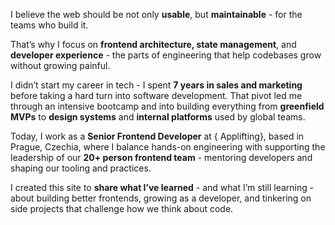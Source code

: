 
I believe the web should be not only **usable**, but **maintainable** - for the teams who
build it.

That’s why I focus on **frontend architecture, state management**, and **developer
experience** - the parts of engineering that help codebases grow without growing painful.

I didn’t start my career in tech - I spent **7 years in sales and marketing** before
taking a hard turn into software development. That pivot led me through an intensive
bootcamp and into building everything from **greenfield MVPs** to **design systems** and
**internal platforms** used by global teams.

Today, I work as a **Senior Frontend Developer** at
{<Link href="https://applifting.io/" hasIcon={false}> Applifting</Link>}, based in Prague,
Czechia, where I balance hands-on engineering with supporting the leadership of our **20+
person frontend team** - mentoring developers and shaping our tooling and practices.

I created this site to **share what I’ve learned** - and what I’m still learning - about
building better frontends, growing as a developer, and tinkering on side projects that
challenge how we think about code.
